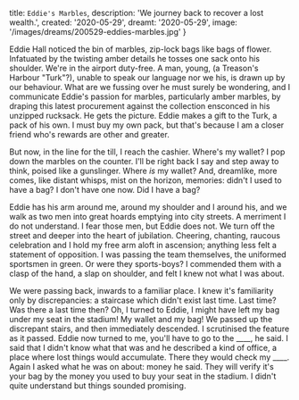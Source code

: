   title: `Eddie's Marbles`,
  description: 'We journey back to recover a lost wealth.',
  created: '2020-05-29',
  dreamt: '2020-05-29',
  image: '/images/dreams/200529-eddies-marbles.jpg'
}

Eddie Hall noticed the bin of marbles, zip-lock bags like bags of flower.
Infatuated by the twisting amber details he tosses one sack onto his shoulder.
We're in the airport duty-free.
A man, young, (a Treason's Harbour "Turk"?), unable to speak our language nor we his, is drawn up by our behaviour.
What are we fussing over he must surely be wondering, and I communicate Eddie's passion for marbles, particularly amber marbles, by draping this latest procurement against the collection ensconced in his unzipped rucksack.
He gets the picture.
Eddie makes a gift to the Turk, a pack of his own.
I must buy my own pack, but that's because I am a closer friend who's rewards are other and greater.

But now, in the line for the till, I reach the cashier.
Where's my wallet?
I pop down the marbles on the counter.
I'll be right back I say and step away to think, poised like a gunslinger.
Where _is_ my wallet?
And, dreamlike, more comes, like distant whisps, mist on the horizon, memories: didn't I used to have a bag?
I don't have one now.
Did I have a bag?

Eddie has his arm around me, around my shoulder and I around his, and we walk as two men into great hoards emptying into city streets.
A merriment I do not understand.
I fear those men, but Eddie does not.
We turn off the street and deeper into the heart of jubilation.
Cheering, chanting, raucous celebration and I hold my free arm aloft in ascension; anything less felt a statement of opposition.
I was passing the team themselves, the uniformed sportsmen in green.
Or were they sports-boys?
I commended them with a clasp of the hand, a slap on shoulder, and felt I knew not what I was about.

We were passing back, inwards to a familiar place.
I knew it's familiarity only by discrepancies: a staircase which didn't exist last time.
Last time?
Was there a last time then?
Oh, I turned to Eddie, I might have left my bag under my seat in the stadium!
My wallet and my bag!
We passed up the discrepant stairs, and then immediately descended.
I scrutinised the feature as it passed.
Eddie now turned to me, you'll have to go to the \_\_\_\_, he said.
I said that I didn't know what that was and he described a kind of office, a place where lost things would accumulate.
There they would check my \_\_\_\_.
Again I asked what he was on about: money he said.
They will verify it's your bag by the money you used to buy your seat in the stadium.
I didn't quite understand but things sounded promising.
